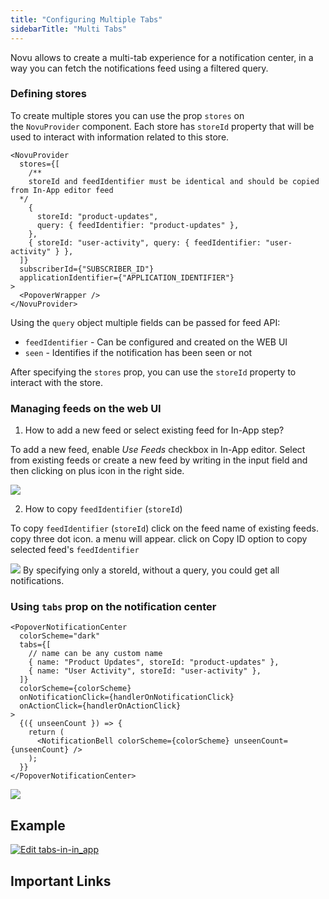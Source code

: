 ```yaml
---
title: "Configuring Multiple Tabs"
sidebarTitle: "Multi Tabs"
---
```


Novu allows to create a multi-tab experience for a notification center, in a way you can fetch the notifications feed using a filtered query.

### Defining stores

To create multiple stores you can use the prop `stores` on the `NovuProvider` component. Each store has `storeId` property that will be used to interact with information related to this store.

```tsx
<NovuProvider
  stores={[
    /**
	storeId and feedIdentifier must be identical and should be copied from In-App editor feed
  */
    {
      storeId: "product-updates",
      query: { feedIdentifier: "product-updates" },
    },
    { storeId: "user-activity", query: { feedIdentifier: "user-activity" } },
  ]}
  subscriberId={"SUBSCRIBER_ID"}
  applicationIdentifier={"APPLICATION_IDENTIFIER"}
>
  <PopoverWrapper />
</NovuProvider>
```

Using the `query` object multiple fields can be passed for feed API:

- `feedIdentifier` - Can be configured and created on the WEB UI
- `seen` - Identifies if the notification has been seen or not

After specifying the `stores` prop, you can use the `storeId` property to interact with the store.

### Managing feeds on the web UI

1. How to add a new feed or select existing feed for In-App step?

To add a new feed, enable _Use Feeds_ checkbox in In-App editor. Select from existing feeds or create a new feed by writing in the input field and then clicking on plus icon in the right side.

<Frame caption="Adding a new feed or selecting existing feed">
  <img src="/images/notification-center/client/react/multiple-tabs/feeds-in-in-app.png" />
</Frame>

2. How to copy `feedIdentifier` (`storeId`)

To copy `feedIdentifier` (`storeId`) click on the feed name of existing feeds. copy three dot icon. a menu will appear. click on Copy ID option to copy selected feed's `feedIdentifier`

<Frame caption="Copy feedIdentifier (storeId)">
  <img src="/images/notification-center/client/react/multiple-tabs/feedIdentifier.png" />
</Frame>

<Info>
  By specifying only a storeId, without a query, you could get all
  notifications.
</Info>

### Using `tabs` prop on the notification center

```tsx
<PopoverNotificationCenter
  colorScheme="dark"
  tabs={[
    // name can be any custom name
    { name: "Product Updates", storeId: "product-updates" },
    { name: "User Activity", storeId: "user-activity" },
  ]}
  colorScheme={colorScheme}
  onNotificationClick={handlerOnNotificationClick}
  onActionClick={handlerOnActionClick}
>
  {({ unseenCount }) => {
    return (
      <NotificationBell colorScheme={colorScheme} unseenCount={unseenCount} />
    );
  }}
</PopoverNotificationCenter>
```

<Frame caption="Multiple Tabs in notification center example">
  <img src="/images/notification-center/client/react/multiple-tabs/multi-tabs.png" />
</Frame>

## Example

[![Edit tabs-in-in_app](https://codesandbox.io/static/img/play-codesandbox.svg)](https://codesandbox.io/s/tabs-in-in-app-xdk74x?fontsize=14&hidenavigation=1&theme=dark)

## Important Links

<CardGroup cols={3}>
  <Card
    title="Get all feeds"
    icon="plug"
    color="#ea5a0c"
    href="/api-reference/feeds/get-feeds"
  ></Card>
  <Card
    title="Create a new feed"
    icon="plug"
    color="#0285c7"
    href="/api-reference/feeds/create-feed"
  ></Card>
  <Card
    title="Delete a feed"
    icon="plug"
    color="#0285c7"
    href="/api-reference/feeds/delete-feed"
  ></Card>
</CardGroup>
